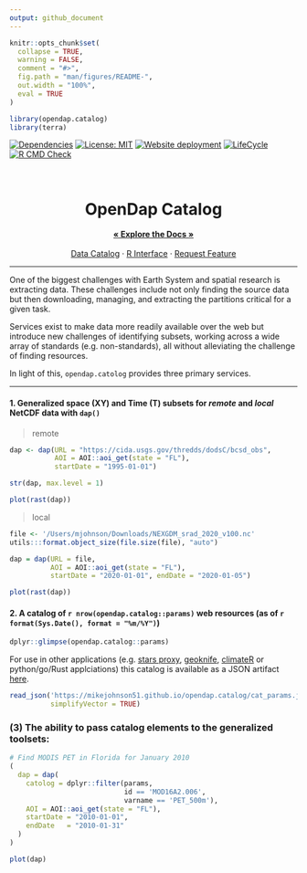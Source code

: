 ```yaml
---
output: github_document
---
```


<!-- README.md is generated from README.Rmd. Please edit that file -->

```r
knitr::opts_chunk$set(
  collapse = TRUE,
  warning = FALSE,
  comment = "#>",
  fig.path = "man/figures/README-",
  out.width = "100%",
  eval = TRUE
)

library(opendap.catalog)
library(terra)
```


<!-- badges: start -->
[![Dependencies](https://img.shields.io/badge/dependencies-5/26-orange?style=flat)](#)
[![License: MIT](https://img.shields.io/badge/License-MIT-yellow.svg)](https://choosealicense.com/licenses/mit/)
[![Website deployment](https://github.com/mikejohnson51/opendap.catalog/actions/workflows/pkgdown.yaml/badge.svg)](https://github.com/mikejohnson51/opendap.catalog/actions/workflows/pkgdown.yaml)
[![LifeCycle](man/figures/lifecycle/lifecycle-experimental.svg)](https://lifecycle.r-lib.org/articles/stages.html#experimental)
[![R CMD Check](https://github.com/mikejohnson51/opendap.catalog/actions/workflows/R-CMD-check.yaml/badge.svg)](https://github.com/mikejohnson51/opendap.catalog/actions/workflows/R-CMD-check.yaml)
<!-- badges: end -->

<div id="top"></div>

<br />
<div align="center">

<h1 align="center"><strong>OpenDap</strong> Catalog</h1>

  <p align="center">
    <a href="https://mikejohnson51.github.io/opendap.catalog/"><strong>« Explore the Docs »</strong></a>
    <br />
    <br />
    <a href="https://mikejohnson51.github.io/opendap.catalog/cat_params.json">Data Catalog</a>
    ·
    <a href="">R Interface</a>
    ·
    <a href="https://github.com/mikejohnson51/opendap.catalog/issues">Request Feature</a>
  </p>
</div>

<hr>

One of the biggest challenges with Earth System and spatial research is extracting data. These challenges include not only finding the source data but then downloading, managing, and extracting the partitions critical for a given task. 

Services exist to make data more readily available over the web but introduce new challenges of identifying subsets, working across a wide array of standards (e.g. non-standards), all without alleviating the challenge of finding resources. 

In light of this, `opendap.catolog` provides three primary services. 

<hr>


#### 1. Generalized space (XY) and Time (T) subsets for _remote_ and _local_ NetCDF data with `dap()` 

> remote 

```r
dap <- dap(URL = "https://cida.usgs.gov/thredds/dodsC/bcsd_obs", 
           AOI = AOI::aoi_get(state = "FL"), 
           startDate = "1995-01-01")

str(dap, max.level = 1)
```

```r
plot(rast(dap))
```

> local 

```r
file <- '/Users/mjohnson/Downloads/NEXGDM_srad_2020_v100.nc'
utils:::format.object_size(file.size(file), "auto")

dap = dap(URL = file, 
          AOI = AOI::aoi_get(state = "FL"), 
          startDate = "2020-01-01", endDate = "2020-01-05")
```

```r
plot(rast(dap))
```

#### 2. A catalog of `r nrow(opendap.catalog::params)` web resources (as of `r format(Sys.Date(), format = "%m/%Y")`)

```r
dplyr::glimpse(opendap.catalog::params)
```

For use in other applications (e.g. [stars proxy](https://github.com/r-spatial/stars/pull/499), [geoknife](https://github.com/USGS-R/geoknife), [climateR](https://github.com/mikejohnson51/climateR) or python/go/Rust applciations) this catalog is available as a JSON artifact [here](https://mikejohnson51.github.io/opendap.catalog/cat_params.json).

```r
read_json('https://mikejohnson51.github.io/opendap.catalog/cat_params.json', 
          simplifyVector = TRUE)
```


### (3) The ability to pass catalog elements to the generalized toolsets:

```r
# Find MODIS PET in Florida for January 2010
(
  dap = dap(
    catolog = dplyr::filter(params, 
                            id == 'MOD16A2.006', 
                            varname == 'PET_500m'),
    AOI = AOI::aoi_get(state = "FL"),
    startDate = "2010-01-01",
    endDate   = "2010-01-31"
  )
)
```

```r
plot(dap)
```




